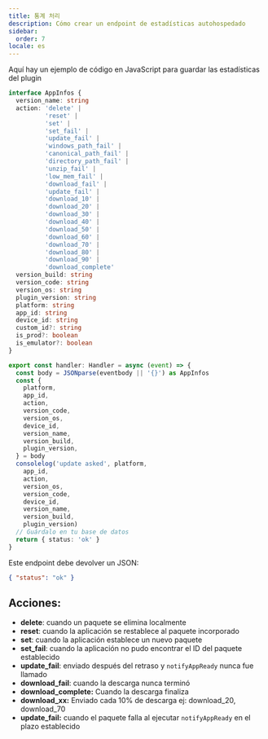 ```yaml
---
title: 통계 처리
description: Cómo crear un endpoint de estadísticas autohospedado
sidebar:
  order: 7
locale: es
---
```


Aquí hay un ejemplo de código en JavaScript para guardar las estadísticas del plugin

```typescript
interface AppInfos {
  version_name: string
  action: 'delete' |
          'reset' |
          'set' |
          'set_fail' |
          'update_fail' |
          'windows_path_fail' |
          'canonical_path_fail' |
          'directory_path_fail' |
          'unzip_fail' |
          'low_mem_fail' |
          'download_fail' |
          'update_fail' |
          'download_10' |
          'download_20' |
          'download_30' |
          'download_40' |
          'download_50' |
          'download_60' |
          'download_70' |
          'download_80' |
          'download_90' |
          'download_complete'
  version_build: string
  version_code: string
  version_os: string
  plugin_version: string
  platform: string
  app_id: string
  device_id: string
  custom_id?: string
  is_prod?: boolean
  is_emulator?: boolean
}

export const handler: Handler = async (event) => {
  const body = JSONparse(eventbody || '{}') as AppInfos
  const {
    platform,
    app_id,
    action,
    version_code,
    version_os,
    device_id,
    version_name,
    version_build,
    plugin_version,
  } = body
  consolelog('update asked', platform,
    app_id,
    action,
    version_os,
    version_code,
    device_id,
    version_name,
    version_build,
    plugin_version)
  // Guárdalo en tu base de datos
  return { status: 'ok' }
}
```

Este endpoint debe devolver un JSON:

```json
{ "status": "ok" }
```

## Acciones:

* **delete**: cuando un paquete se elimina localmente
* **reset**: cuando la aplicación se restablece al paquete incorporado
* **set**: cuando la aplicación establece un nuevo paquete
* **set_fail**: cuando la aplicación no pudo encontrar el ID del paquete establecido
* **update_fail**: enviado después del retraso y `notifyAppReady` nunca fue llamado
* **download_fail**: cuando la descarga nunca terminó
* **download_complete:** Cuando la descarga finaliza
* **download_xx:** Enviado cada 10% de descarga ej: download_20, download_70
* **update_fail:** cuando el paquete falla al ejecutar `notifyAppReady` en el plazo establecido